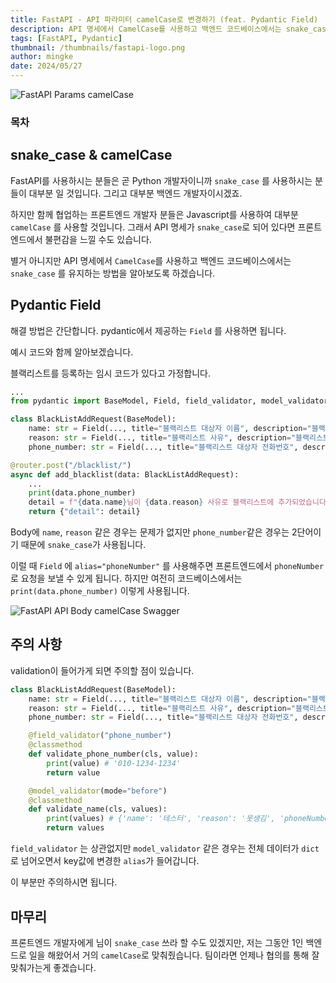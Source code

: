 ```yaml
---
title: FastAPI - API 파라미터 camelCase로 변경하기 (feat. Pydantic Field)
description: API 명세에서 CamelCase를 사용하고 백엔드 코드베이스에서는 snake_case를 유지하는 방법을 알아보도록 하겠습니다.
tags: [FastAPI, Pydantic]
thumbnail: /thumbnails/fastapi-logo.png
author: mingke
date: 2024/05/27
---
```


<Image src="/thumbnails/fastapi-logo.png" alt="FastAPI Params camelCase" />

### 목차

## snake_case & camelCase

FastAPI를 사용하시는 분들은 곧 Python 개발자이니까 `snake_case` 를 사용하시는 분들이 대부분 일 것입니다. 그리고 대부분 백엔드 개발자이시겠죠.

하지만 함께 협업하는 프론트엔드 개발자 분들은 Javascript를 사용하여 대부분 `camelCase` 를 사용할 것입니다. 그래서 API 명세가 `snake_case`로 되어 있다면 프론트엔드에서 불편감을 느낄 수도 있습니다.

별거 아니지만 API 명세에서 `CamelCase`를 사용하고 백엔드 코드베이스에서는 `snake_case` 를 유지하는 방법을 알아보도록 하겠습니다.

## Pydantic Field

해결 방법은 간단합니다. pydantic에서 제공하는 `Field` 를 사용하면 됩니다.

예시 코드와 함께 알아보겠습니다.

블랙리스트를 등록하는 임시 코드가 있다고 가정합니다.

```python
...
from pydantic import BaseModel, Field, field_validator, model_validator

class BlackListAddRequest(BaseModel):
    name: str = Field(..., title="블랙리스트 대상자 이름", description="블랙리스트 이름을 입력합니다.")
    reason: str = Field(..., title="블랙리스트 사유", description="블랙리스트 사유를 입력합니다.")
    phone_number: str = Field(..., title="블랙리스트 대상자 전화번호", description="블랙리스트 대상자 전화번호를 입력합니다.", alias="phoneNumber")

@router.post("/blacklist/")
async def add_blacklist(data: BlackListAddRequest):
    ...
    print(data.phone_number)
    detail = f"{data.name}님이 {data.reason} 사유로 블랙리스트에 추가되었습니다."
    return {"detail": detail}
```

Body에 `name`, `reason` 같은 경우는 문제가 없지만 `phone_number`같은 경우는 2단어이기 때문에 `snake_case`가 사용됩니다.

이럴 때 `Field` 에 `alias="phoneNumber"` 를 사용해주면 프론트엔드에서 `phoneNumber`로 요청을 보낼 수 있게 됩니다. 하지만 여전히 코드베이스에서는 `print(data.phone_number)` 이렇게 사용됩니다.

<Image
  src="/fastapi-params-camelcase/01.png"
  alt="FastAPI API Body camelCase Swagger"
  fullWidth={false}
/>

## 주의 사항

validation이 들어가게 되면 주의할 점이 있습니다.

```python
class BlackListAddRequest(BaseModel):
    name: str = Field(..., title="블랙리스트 대상자 이름", description="블랙리스트 이름을 입력합니다.")
    reason: str = Field(..., title="블랙리스트 사유", description="블랙리스트 사유를 입력합니다.")
    phone_number: str = Field(..., title="블랙리스트 대상자 전화번호", description="블랙리스트 대상자 전화번호를 입력합니다.", alias="phoneNumber")

    @field_validator("phone_number")
    @classmethod
    def validate_phone_number(cls, value):
        print(value) # '010-1234-1234'
        return value

    @model_validator(mode="before")
    @classmethod
    def validate_name(cls, values):
        print(values) # {'name': '테스터', 'reason': '못생김', 'phoneNumber': '010-1234-1234'}
        return values
```

`field_validator` 는 상관없지만 `model_validator` 같은 경우는 전체 데이터가 `dict`로 넘어오면서 key값에 변경한 `alias`가 들어갑니다.

이 부분만 주의하시면 됩니다.

## 마무리

프론트엔드 개발자에게 님이 `snake_case` 쓰라 할 수도 있겠지만, 저는 그동안 1인 백엔드로 일을 해왔어서 거의 `camelCase`로 맞춰줬습니다. 팀이라면 언제나 협의를 통해 잘 맞춰가는게 좋겠습니다.

<Link url="https://chaechae.life/blog/fastapi-pydantic-query-params" />
